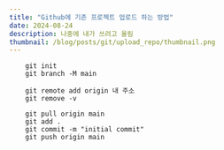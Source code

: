 ```yaml
---
title: "Github에 기존 프로젝트 업로드 하는 방법"
date: 2024-08-24
description: 나중에 내가 쓰려고 올림
thumbnail: /blog/posts/git/upload_repo/thumbnail.png
---
```


```
    git init
    git branch -M main

    git remote add origin 내 주소
    git remove -v

    git pull origin main
    git add .
    git commit -m "initial commit"
    git push origin main

```
